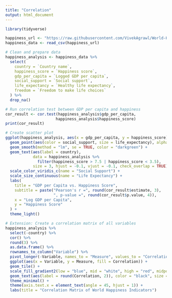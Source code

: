 ```yaml
---
title: "Correlation"
output: html_document
---
```


```r
library(tidyverse)
```

```r
happiness_url <- "https://raw.githubusercontent.com/VivekAgrawl/World-Happiness-Report-2023/refs/heads/main/whr2023.csv"
happiness_data <- read_csv(happiness_url)

# Clean and prepare data
happiness_analysis <- happiness_data %>%
  select(
    country = `Country name`,
    happiness_score = `Happiness score`,
    gdp_per_capita = `Logged GDP per capita`,
    social_support = `Social support`,
    life_expectancy = `Healthy life expectancy`,
    freedom = `Freedom to make life choices`
  ) %>%
  drop_na()

# Run correlation test between GDP per capita and happiness
cor_result <- cor.test(happiness_analysis$gdp_per_capita, 
                      happiness_analysis$happiness_score)
print(cor_result)

# Create scatter plot
ggplot(happiness_analysis, aes(x = gdp_per_capita, y = happiness_score)) +
  geom_point(aes(color = social_support, size = life_expectancy), alpha = 0.7) +
  geom_smooth(method = "lm", se = TRUE, color = "darkgreen") +
  geom_text(aes(label = country),
            data = happiness_analysis %>% 
              filter(happiness_score > 7.5 | happiness_score < 3.5),
            size = 3, hjust = -0.1, vjust = -0.1, check_overlap = TRUE) +
  scale_color_viridis_c(name = "Social Support") +
  scale_size_continuous(name = "Life Expectancy") +
  labs(
    title = "GDP per Capita vs. Happiness Score",
    subtitle = paste("Pearson's r =", round(cor_result$estimate, 3), 
                     ", p-value =", round(cor_result$p.value, 4)),
    x = "Log GDP per Capita",
    y = "Happiness Score"
  ) +
  theme_light()

# Extension: Create a correlation matrix of all variables
happiness_analysis %>%
  select(-country) %>%
  cor() %>%
  round(3) %>%
  as.data.frame() %>%
  rownames_to_column("Variable") %>%
  pivot_longer(-Variable, names_to = "Measure", values_to = "Correlation") %>%
  ggplot(aes(x = Variable, y = Measure, fill = Correlation)) +
  geom_tile() +
  scale_fill_gradient2(low = "blue", mid = "white", high = "red", midpoint = 0) +
  geom_text(aes(label = round(Correlation, 2)), color = "black", size = 3) +
  theme_minimal() +
  theme(axis.text.x = element_text(angle = 45, hjust = 1)) +
  labs(title = "Correlation Matrix of World Happiness Indicators")
```

